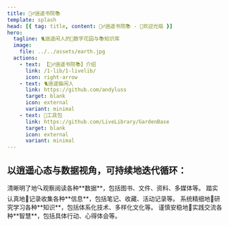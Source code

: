 ```yaml
---
title: 🧚‍♂️逍遥书院📚
template: splash
head: [{ tag: title, content: 🧚‍♂️逍遥书院📚 - 👏欢迎光临 }]
hero:
  tagline: 🐈逍遥闲人的🌸数字花园与📚知识库
  image:
    file: ../../assets/earth.jpg
  actions:
    - text: 【🧚‍♂️逍遥书院📚】介绍
      link: /1-lib/1-livelib/
      icon: right-arrow
    - text: 🐈逍遥猫闲人
      link: https://github.com/andyluss
      target: blank
      icon: external
      variant: minimal
    - text: 🧰工具包
      link: https://github.com/LiveLibrary/GardenBase
      target: blank
      icon: external
      variant: minimal
---
```



## 以逍遥心态与数据视角，可持续地迭代循环：

<CardGrid stagger>
	<Card title="观察" icon="magnifier">
	  清晰明了地🔍观察阅读各种**数据**，包括图书、文件、资料、多媒体等。
	</Card>
	<Card title="记录" icon="pen">
  	踏实认真地📝记录收集各种**信息**，包括笔记、收藏、活动记录等。
	</Card>
	<Card title="研究" icon="open-book">
	  系统精细地📖研究学习各种**知识**，包括体系化技术、多样化文化等。
	</Card>
	<Card title="实践" icon="rocket">
	  谨慎安稳地🚀实践交流各种**智慧**，包括具体行动、心得体会等。
	</Card>
</CardGrid>

